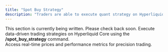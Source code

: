 ```yaml
---
title: "Spot Buy Strategy"
description: "Traders are able to execute quant strategy on Hyperliquid Core via the spot_buy_strategy command."
---
```

<Note>This section is currently being written. Please check back soon.</Note>
<CardGroup cols={1}>
  <Card title="Quant Trading on Hyperliquid Core" img="/images/spot_trade/quant_1.png">
    Execute data-driven trading strategies on Hyperliquid Core using the **/spot_buy_strategy** command.  
    Access real-time prices and performance metrics for precision trading.
  </Card>
</CardGroup>

